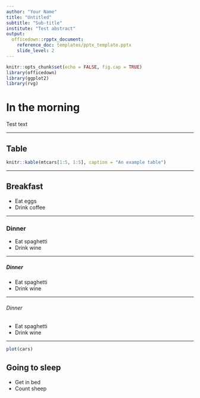 ```yaml
---
author: "Your Name"
title: "Untitled"
subtitle: "Sub-title"
institute: "Test abstract"
output: 
  officedown::rpptx_document:
    reference_doc: templates/pptx_template.pptx
    slide_level: 2
---
```


```r
knitr::opts_chunk$set(echo = FALSE, fig.cap = TRUE)
library(officedown)
library(ggplot2)
library(rvg)
```

# In the morning

Test text

---

## Table

```r
knitr::kable(mtcars[1:5, 1:5], caption = "An example table")
```

--- 

## Breakfast

- Eat eggs
- Drink coffee

---

### Dinner

- Eat spaghetti
- Drink wine

---

##### Dinner

- Eat spaghetti
- Drink wine

---

###### Dinner

- Eat spaghetti
- Drink wine

---

```r
plot(cars)
```

## Going to sleep

- Get in bed
- Count sheep